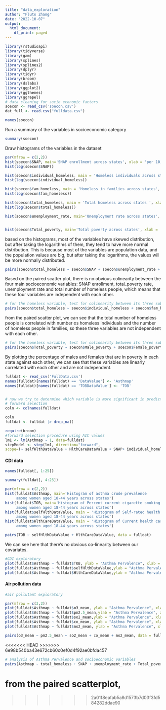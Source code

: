 ```yaml
---
title: "data_exploration"
author: "Pluto Zhang"
date: "2022-10-07"
output:
  html_document:
    df_print: paged
---
```


```r
library(rstudioapi)
library(tidyverse)
library(gam)
library(splines)
library(splines2)  
library(dplyr)
library(tidyr)
library(broom)
library(dslabs)
library(ggplot2)
library(ggthemes)
library(ggrepel)
# data cleaning for socio economic factors
soecon <- read_csv('soecon.csv')
dat_full <- read.csv("fulldata.csv")

```


```r
names(soecon)
```



Run a summary of the variables in socioeconomic category
```r
summary(soecon)
```



Draw histograms of the variables in the dataset
```r
par(mfrow = c(2,2))
hist(soecon$SNAP, main='SNAP enrollment across states', xlab = 'per 10,000 people' )
hist(log(soecon$SNAP))

hist(soecon$individual_homeless, main = 'Homeless individuals across states', xlab = 'per 10,000 people')
hist(log(soecon$individual_homeless))

hist(soecon$fam_homeless, main = 'Homeless in families across states', xlab = 'per 10,000 people')
hist(log(soecon$fam_homeless))

hist(soecon$total_homeless, main = 'Total homeless across states ', xlab = 'per 10,000 people')
hist(log(soecon$total_homeless))

hist(soecon$unemployment_rate, main='Unemployment rate across states', xlab = 'unemployment rate')


hist(soecon$Total_poverty, main='Total poverty across states', xlab = 'percentage of total population')

```

based on the histograms, most of the variables have skewed distribution, but after taking the logarithms of them, they tend to have more normal distribution. This is because most of the variables are population data, and the population values are big, but after taking the logarithms, the values will be more normally distributed.



```r
pairs(soecon$total_homeless ~ soecon$SNAP + soecon$unemployment_rate + soecon$Total_poverty )
```
Based on the paired scatter plot, there is no obvious colinearity between the four main socioeconomic variables: SNAP enrollment, total_poverty rate, unemployment rate and total number of homeless people, which means that these four variables are independent with each other. 


```r
# for the homeless variable, test for colinearity between its three subvariables 
pairs(soecon$total_homeless ~ soecon$individual_homeless + soecon$fam_homeless)
```
from the paired scatter plot, we can see that the total number of homeless people is correlated with number os homeless individuals and the number of homeless people in families, so these three variables are not independent with each other.
```r
# for the homeless variable, test for colinearity between its three subvariables 
pairs(soecon$Total_poverty ~ soecon$Male_poverty + soecon$Female_poverty)
```
By plotting the percentage of males and females that are in poverty in each state against each other, we can see that these variables are linearly correlated with each other and are not independent. 

```r
fulldat <- read_csv('FullData.csv')
names(fulldat)[names(fulldat) == 'DataValue'] <- 'Asthmap'
names(fulldat)[names(fulldat) == 'TOBDataValue'] <- 'TOB'


# now we try to determine which variable is more significant in predicting the Asthma prevalence
# forward selection
coln <- colnames(fulldat)

coln
fulldat <- fulldat |> drop_na()

require(broom)
#forward selection procedure using AIC values 
lm1 <- lm(Asthmap ~ 1, data=fulldat)
stepModel <- step(lm1, direction="forward",
scope=(~ selfHlthDataValue + HlthCareDataValue + SNAP+ individual_homeless+fam_homeless+total_homeless+unemployment_rate+Male_poverty+Female_poverty+Total_poverty+o3_mean+pm2.5_mean+so2_mean+co_mean+no2_mean), data=fulldat)

```


#### CDI data
```r
names(fulldat[, 1:25])
```
```r
summary(fulldat[, 4:25])
```
```r
par(mfrow = c(2,2))
hist(fulldat$Asthmap, main='Histogram of asthma crude prevalence 
     among women aged 18-44 years across states')
hist(fulldat$TOB, main='Histogram of Percent current cigarette smoking 
     among women aged 18-44 years across states')
hist(fulldat$selfHlthDataValue, main = 'Histogram of Self-rated health status 
     among women aged 18-44 years across states')
hist(fulldat$HlthCareDataValue, main = 'Histogram of Current health care coverage 
     among women aged 18-44 years across states')
```


```r
pairs(TOB ~ selfHlthDataValue + HlthCareDataValue, data = fulldat)
```
We can see here that there's no obvious co-linearity between our covariates.
```r
#CDI exploratory
plot(fulldat$Asthmap ~ fulldat$TOB, ylab = "Asthma Pervalence", xlab = "Tobacco smoked")
plot(fulldat$Asthmap ~ fulldat$selfHlthDataValue,ylab = "Asthma Pervalence", xlab = "self-reported health status")
plot(fulldat$Asthmap ~ fulldat$HlthCareDataValue,ylab = "Asthma Pervalence", xlab = "healthcare coverage")
```



#### Air pollution data
```r
#air pollutant exploratory

par(mfrow = c(3,2))
plot(fulldat$Asthmap ~ fulldat$o3_mean, ylab = "Asthma Pervalence", xlab = expression(O[3]~(ppm)))
plot(fulldat$Asthmap ~ fulldat$pm2.5_mean,ylab = "Asthma Pervalence", xlab = expression(PM[2.5]~(ug/m^3)))
plot(fulldat$Asthmap ~ fulldat$so2_mean,ylab = "Asthma Pervalence", xlab = expression(SO[2]~(ppb)))
plot(fulldat$Asthmap ~ fulldat$co_mean, ylab = "Asthma Pervalence", xlab = "CO (ppm)")
plot(fulldat$Asthmap ~ fulldat$no2_mean, ylab = "Asthma Pervalence", xlab = expression(NO[2]~(ppb)))
```

```r
pairs(o3_mean ~ pm2.5_mean + so2_mean + co_mean + no2_mean, data = fulldat)
```
<<<<<<< HEAD
>>>>>>> 6e98b540ba43e672cb60c0ef0d4f92ae0bfda457


```r
# analysis of Asthma Pervalence and socioeconomic variables 
pairs(Asthmap ~ total_homeless + SNAP + unemployment_rate + Total_poverty, dat = fulldat)

```
from the paired scatterplot, 
=======
>>>>>>> 2a01f8eafab5a8d1573b7d03f3fd584282ddae90
